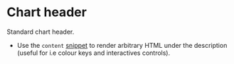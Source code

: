  

<Meta of={ChartHeaderStories}/>

# Chart header

Standard chart header.

- Use the `content` [snippet](https://svelte.dev/docs/svelte/snippet) to render arbitrary HTML under the description (useful for i.e colour keys and interactives controls).

<Controls  />

<Stories/>